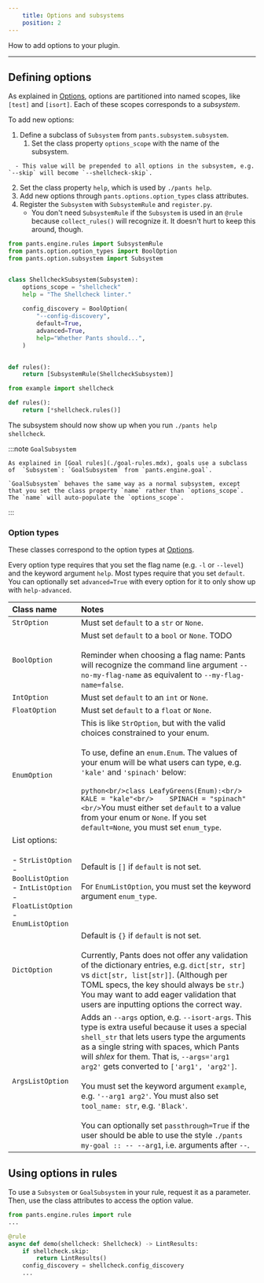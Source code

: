 ```yaml
---
    title: Options and subsystems
    position: 2
---
```


How to add options to your plugin.

---

Defining options
----------------

As explained in [Options](../../using-pants/key-concepts/options.mdx), options are partitioned into named scopes, like `[test]` and `[isort]`. Each of these scopes corresponds to a _subsystem_.

To add new options:

1. Define a subclass of `Subsystem` from `pants.subsystem.subsystem`.
   1. Set the class property `options_scope` with the name of the subsystem.
```
  - This value will be prepended to all options in the subsystem, e.g. `--skip` will become `--shellcheck-skip`.
```

   2. Set the class property `help`, which is used by `./pants help`.
2. Add new options through `pants.options.option_types` class attributes.
3. Register the `Subsystem` with `SubsystemRule` and `register.py`.
   - You don't need `SubsystemRule` if the `Subsystem` is used in an `@rule` because `collect_rules()` will recognize it. It doesn't hurt to keep this around, though.

```python title="pants-plugins/example/shellcheck.py"
from pants.engine.rules import SubsystemRule
from pants.option.option_types import BoolOption
from pants.option.subsystem import Subsystem


class ShellcheckSubsystem(Subsystem):
    options_scope = "shellcheck"
    help = "The Shellcheck linter."
    
    config_discovery = BoolOption(
        "--config-discovery",
        default=True,
        advanced=True,
        help="Whether Pants should...",
    )

        
def rules():
    return [SubsystemRule(ShellcheckSubsystem)]
```
```python title="pants-plugins/example/register.py"
from example import shellcheck

def rules():
    return [*shellcheck.rules()]
```

The subsystem should now show up when you run `./pants help shellcheck`.


:::note `GoalSubsystem`

    As explained in [Goal rules](./goal-rules.mdx), goals use a subclass of  `Subsystem`: `GoalSubsystem` from `pants.engine.goal`.
    
    `GoalSubsystem` behaves the same way as a normal subsystem, except that you set the class property `name` rather than `options_scope`. The `name` will auto-populate the `options_scope`.
:::

### Option types

These classes correspond to the option types at [Options](../../using-pants/key-concepts/options.mdx).

Every option type requires that you set the flag name (e.g. `-l` or `--level`) and the keyword argument `help`. Most types require that you set `default`. You can optionally set `advanced=True` with every option for it to only show up with `help-advanced`.

| Class name | Notes |
| :--- | :--- |
| `StrOption` | Must set `default` to a `str` or `None`. |
| `BoolOption` | Must set `default` to a `bool` or `None`. TODO  <br/>  <br/>Reminder when choosing a flag name: Pants will recognize the command line argument `--no-my-flag-name` as equivalent to `--my-flag-name=false`. |
| `IntOption` | Must set `default` to an `int` or `None`. |
| `FloatOption` | Must set `default` to a `float` or `None`. |
| `EnumOption` | This is like `StrOption`, but with the valid choices constrained to your enum.  <br/>  <br/>To use, define an `enum.Enum`. The values of your enum will be what users can type, e.g. `'kale'` and `'spinach'` below:  <br/>  <br/>```python<br/>class LeafyGreens(Enum):<br/>    KALE = "kale"<br/>    SPINACH = "spinach"<br/>```You must either set `default` to a value from your enum or `None`. If you set `default=None`, you must set `enum_type`. |
| List options:  <br/>  <br/>- `StrListOption`<br/>- `BoolListOption`<br/>- `IntListOption`<br/>- `FloatListOption`<br/>- `EnumListOption` | Default is `[]` if `default`  is not set.  <br/>  <br/>For `EnumListOption`, you must set the keyword argument `enum_type`. |
| `DictOption` | Default is `{}` if `default` is not set.  <br/>  <br/>Currently, Pants does not offer any validation of the dictionary entries, e.g. `dict[str, str]` vs `dict[str, list[str]]`. (Although per TOML specs, the key should always be `str`.) You may want to add eager validation that users are inputting options the correct way. |
| `ArgsListOption` | Adds an `--args` option, e.g. `--isort-args`. This type is extra useful because it uses a special `shell_str` that lets users type the arguments as a single string with spaces, which Pants will _shlex_ for them. That is, `--args='arg1 arg2'` gets converted to `['arg1', 'arg2']`.  <br/>  <br/>You must set the keyword argument `example`, e.g. `'--arg1 arg2'`. You must also set `tool_name: str`, e.g. `'Black'`.  <br/>  <br/>You can optionally set `passthrough=True` if the user should be able to use the style `./pants my-goal :: -- --arg1`, i.e. arguments after `--`. |


Using options in rules
----------------------

To use a `Subsystem` or `GoalSubsystem` in your rule, request it as a parameter. Then, use the class attributes to access the option value.

```python
from pants.engine.rules import rule
...

@rule
async def demo(shellcheck: Shellcheck) -> LintResults:
    if shellcheck.skip:
        return LintResults()
    config_discovery = shellcheck.config_discovery
    ...
```